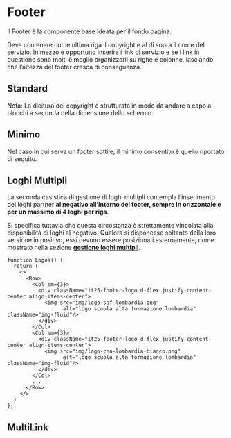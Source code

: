 
<Meta of={FooterStories} />

# Footer

Il Footer è la componente base ideata per il fondo pagina.

Deve contenere come ultima riga il copyright e al di sopra il nome del servizio.
In mezzo è opportuno inserire i link di servizio e se i link in questione sono molti è meglio organizzarli su righe e colonne, lasciando che l’altezza del footer cresca di conseguenza.

## Standard
<Canvas of={FooterStories.Standard} />

Nota:
La dicitura del copyright è strutturata in modo da andare a capo a blocchi a seconda della dimensione dello schermo.

## Minimo

Nel caso in cui serva un footer sottile, il minimo consentito è quello riportato di seguito.

<Canvas of={FooterStories.Minimo} />


## Loghi Multipli

La seconda casistica di gestione di loghi multipli contempla l’inserimento dei loghi partner **al negativo all’interno del footer, sempre in orizzontale e per un massimo di 4 loghi per riga**.

Si specifica tuttavia che questa circostanza è strettamente vincolata alla disponibilità di loghi al negativo.
Qualora si disponesse soltanto della loro versione in positivo, essi devono essere posizionati esternamente, come mostrato nella sezione **[gestione loghi multipli](/docs/linee-guida-componenti-principali-gestione-loghi-multipli--documentazione)**.

<Canvas of={FooterStories.LoghiMultipli} />

```tsx
function Logos() {
  return (
    <>
      <Row>
        <Col sm={3}>
          <div className="it25-footer-logo d-flex justify-content-center align-items-center">
            <img src="img/logo-saf-lombardia.png"
                  alt="logo scuola alta formazione lombardia" className="img-fluid"/>
          </div>
        </Col>
        <Col sm={3}>
          <div className="it25-footer-logo d-flex justify-content-center align-items-center">
            <img src="img/logo-cna-lombardia-bianco.png"
                  alt="logo scuola alta formazione lombardia" className="img-fluid"/>
          </div>
        </Col>
        . . .
      </Row>
    </>
  )
};
```

## MultiLink

<Canvas of={FooterStories.MultiLink} />
